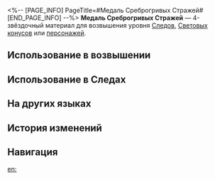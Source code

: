 <%-- [PAGE_INFO]
PageTitle=#Медаль Среброгривых Стражей#
[END_PAGE_INFO] --%>
{{Предмет Инфобокс
|id          = 112003
|Изображение = Предмет Медаль Среброгривых Стражей.png
|Тип         = Материал Следов
|Тип2        = Материал возвышения персонажа
|Инвентарь   = Материалы улучшения
|Редкость    = 4
|Эффект      = 
|Описание    = Медаль почёта, которую носят Среброгривые Стражи за доблестную и достойную службу. Продвинутый материал для усиления.
|Источник1   = [[Тень вечнозимья и тень испепеления на уровне Равновесия 4 или выше]]
|Источник2   = [[Среброгривые Стражи и бродяги на уровне Равновесия 4 или выше]]
|Источник3   = [[Универсальная машина для синтеза: Синтез материалов]]
|Источник4   = [[Противники в Расходящейся вселенной]]
|Источник5   = [[Противники в Виртуальной вселенной]]
|Источник6   = [[Универсальная машина для синтеза: Обмен материалов]]
}}
{{Описание|Доказательство чести, присуждаемое тем, кто сражается с существами из расщелин, подземелий и внезапными катастрофами.<br />Обычно его не прикрепляют к груди, а скорее кладут на гроб.<br /><br />''«Запомни, юный Гепард. Это не игрушка. Это судьба и кровь семьи Ландау».''}}
'''Медаль Среброгривых Стражей''' — 4-звёздочный материал для возвышения уровня [[Следы|Следов]], [[Световые конусы|Световых конусов]] или [[Персонажи|персонажей]].

==Использование в возвышении==
{{Использование в возвышении}}

==Использование в Следах==
{{Использование в следах}}

==На других языках==
{{На других языках
|en   = Silvermane Medal
|zhs  = 铁卫勋章
|zht  = 鐵衛勳章
|ja   = シルバーメインの勲章
|ko   = 철위대 훈장
|es   = Medalla del guardia
|fr   = Médaille de la crinière d'argent
|ru   = Медаль Среброгривых Стражей
|th   = Silvermane Medal
|vi   = Huy Chương Thiết Vệ
|de   = Orden der Silbermähnen-Wache
|id   = Silvermane Guard Medal
|pt   = Medalha Crinalva
}}

==История изменений==
{{История изменений|3.5}}

==Навигация==
{{Материалы улучшения Навбокс}}

[[en:]]
